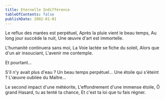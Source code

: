 ```yaml
---
title: Eternelle Indifférence
tableOfContents: false
publishDate: 2002-01-01
---
```



<CenteredBlurryImage alt="Eternelle Indifférence - Image generated by ChatGPT" src={imgEternelleIndifference} height={400}/>

<Composition>
Le reflux des marées est perpétuel,
Après la pluie vient le beau temps,
Au long jour succède la nuit,
Une œuvre d'art est immortelle.

L'humanité continuera sans moi,
La Voie lactée se fiche du soleil,
Alors que d'un air insouciant,
L'avenir me contemple.

Et pourtant...

S'il n'y avait plus d'eau ?
Un beau temps perpétuel...
Une étoile qui s'éteint ?
L'œuvre oubliée du Maître...

Le second impact d'une météorite,
L'effondrement d'une immense étoile,
Ô grand Hasard, tu as tenté ta chance,
Et c'est ta loi que tu fais régner.
</Composition>

<ByNcDcCc title="Eternelle Indifférence" year="2002" />